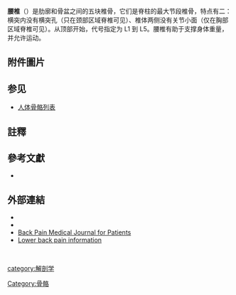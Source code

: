 {{Infobox bone
| Name        = 腰椎
| Latin       = vertebrae lumbales
| Image       = Lumbar vertebrae anterior.png
| Caption     = 人类腰椎位置（显示为红色）。共五块，从上到下依次为L1、L2、L3、L4、L5。
| Image2      = Gray93.png
| Caption2    = 一块腰椎
<!--
| GraySubject = 23
| GrayPage    = 104
| FMA         = 72065
-->
}}
'''腰椎'''（{{lang-en|lumbar vertebrae}}）是肋廓和骨盆之间的五块椎骨，它们是脊柱的最大节段椎骨，特点有二：横突内没有横突孔（只在颈部区域脊椎可见）、椎体两侧没有关节小面（仅在胸部区域脊椎可见）。从顶部开始，代号指定为 L1 到 L5。腰椎有助于支撑身体重量，并允许运动。

==附件圖片==
{{Gallery|lines=8
 |File:Lumbar vertebrae animation.gif|Position of lumbar vertebrae (shown in red). Animation.
 |File:Lumbar vertebrae animation4.gif|Same as the left. Bones around the lumbar vertebrae are shown as semi-transparent.
 |File:Lumbar vertebrae - close-up - animation2.gif|Shape of lumbar vertebrae (shown in blue and yellow). Animation.
 |File:Gray_111_-_Vertebral_column-coloured-zh.png|脊柱
 |File:Gray430.png|Muscles of the iliac and anterior femoral regions. First lumbar vertebra second highest vertebra seen.
 |File:Orientation zh.PNG|Orientation of vertebral column on surface. T3 is at level of medial part of [[spine_of_scapula|spine of scapula]]. T7 is at [[inferior_angle_of_the_scapula|inferior angle of the scapula]]. L4 is at highest point of [[iliac_crest|iliac crest]]. S2 is at the level of [[posterior_superior_iliac_spine|posterior superior iliac spine]]. Furthermore, C7 is easily localized as a prominence at the lower part of the neck.<ref>Anatomy Compendium (Godfried Roomans and Anca Dragomir)</ref>
 |File:Illu vertebral column-zh.jpg|脊柱
 |File:Blausen 0618 LumbarSpine.png|Illustration highlighting lumbar spine.
 |File:Gray92.png|A lumbar vertebra seen from the side
 |File:Gray106.png|Ossification of lumbar vertebrae
}}

== 参见==
* [[人体骨骼列表|人体骨骼列表]]

==註釋 ==
{{reflist}}

==參考文獻 ==
{{refbegin}}
*{{Gray's}}
{{refend}}

==外部連結==
{{Commons category|Lumbar vertebrae}}
* {{cite web| title      = Lower Back Pain Condition, Treatment and Exercise| publisher  = SpineUniverse| url        = https://www.spineuniverse.com/conditions/back-pain/low-back-pain/lower-back-pain-condition-treatment-exercise| accessdate = 2017-02-15}}
* {{cite web| title      = Virtual Spine — Online Learning Resource| publisher  = Toronto Western Hospital Department of Anesthesia and Pain Management
| url        = http://pie.med.utoronto.ca/VSpine/index.htm| accessdate = 2017-02-15}}
*[http://www.spine-health.com Back Pain Medical Journal for Patients]
*[http://www.medicinenet.com/low_back_pain/article.htm Lower back pain information]

{{tsl|en|Template:Bones of torso}}<br>
{{tsl|en|Template:Spinal nerves}}
{{HumanBones}}
{{Anatomy-stub}}

[[category:解剖学|category:解剖学]]
[[Category:骨骼|Category:骨骼]]